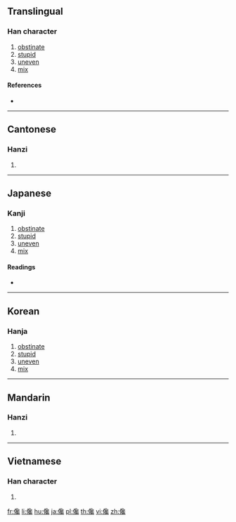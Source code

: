 ==Translingual==

===Han character===
{{Han char|rn=9|rad=人|as=17|sn=19|four=27213|canj=ONRI|ids=⿰亻毚}}

# [[obstinate]]
# [[stupid]]
# [[uneven]]
# [[mix]]

====References====
* {{Han ref|kx=0121.260|dkj=01296|dj=0256.120|hdz=10237.100|uh=5133|ud=20787|bh=C35F|bd=50015}}

----

==Cantonese==

===Hanzi===
{{yue-hanzi|jyut=[[caam3]]|y=chaam3}}

# {{defn|lang=yue|sort=人17}}

----

==Japanese==

===Kanji===
{{ja-kanji|grade=|rs=人17}}

# [[obstinate]]
# [[stupid]]
# [[uneven]]
# [[mix]]

====Readings====
* {{ja-readings|on=[[さん]] (san), [[ざん]] (zan)|kun=[[ととのはぬ]] (totonohanu), [[はやい]] (hayai), [[わるいさま]] (waruisama)}}

----

==Korean==

===Hanja===
{{ko-hanja|hangeul=참|rv=cham|mr=ch'am}}

# [[obstinate]]
# [[stupid]]
# [[uneven]]
# [[mix]]

----

==Mandarin==

===Hanzi===
{{cmn-hanzi|pin=[[chàn]] ([[chan4]]), [[er]] ([[er5]])|wg=ch'an<sup>4</sup>, erh<sup>5</sup>}}

# {{defn|lang=cmn|sort=人17}}

----

==Vietnamese==

===Han character===
{{vi-hantu|[[sàm]], [[sờm]], [[xàm]]|rs=人17}}

# {{defn|lang=vi|sort=人17}}

[[fr:儳]]
[[li:儳]]
[[hu:儳]]
[[ja:儳]]
[[pl:儳]]
[[th:儳]]
[[vi:儳]]
[[zh:儳]]